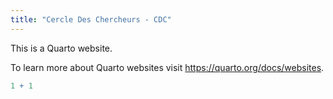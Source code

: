 ```yaml
---
title: "Cercle Des Chercheurs - CDC"
---
```


This is a Quarto website.

To learn more about Quarto websites visit <https://quarto.org/docs/websites>.

```r
1 + 1
```
